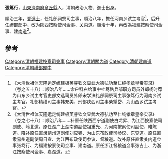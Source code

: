 '''張篤行'''，[[山東|山東]][[濟南府|濟南府]][[章丘縣|章丘縣]]人，清朝政治人物、進士出身。

順治三年，登[[進士|進士]]，任礼部祠祭司主事，順治八年，擔任河南乡试主考官<ref>《大清世祖体天隆运定统建极英睿钦文显武大德弘功至仁纯孝章皇帝实录》（卷之五十八）：顺治八年……命户科右给事中杜笃祜兵部职方司员外郎杨时荐为山东乡试主考官吏部文选司员外郎宋学洙礼部祠祭司主事张笃行为河南乡试主考官。礼部精缮司主事韩充美、刑部陕西司主事柴望岱、为山西乡试主考官。</ref>，后升任禮部郎中，改为陕西按察使司佥事、[[关内道|关内道]]。順治十年，再改為福建按察使司佥事、[[建南道|建南道]]<ref>《大清世祖体天隆运定统建极英睿钦文显武大德弘功至仁纯孝章皇帝实录》（卷之七十八）：顺治八年……补原任陕西西宁道副使白龙昇、为江西按察使司副使、岭北道。原任湖广上湖南道副使祖重光、为河南按察使司副使、睢陈道。降补原任直隶蓟州道副使刘应锡、为山东布政使司参议、东兖道。原任直隶易州道副使周日宣、为江西布政使司参议、督粮道。改补原任直隶关内道佥事张笃行、为福建按察使司佥事、建南道。原任浙江督粮道佥事张吉士、为浙江按察使司佥事、嘉湖道。</ref>。

==參考==
{{reflist}}
{{清朝人物小作品}}
{{顺治三年丙戌科殿试金榜}}
[[Category:清朝福建按察司僉事|Category:清朝福建按察司僉事]]
[[Category:清朝關內道|Category:清朝關內道]]
[[Category:清朝建南道|Category:清朝建南道]]
[[Category:清朝禮部郎中|Category:清朝禮部郎中]]
